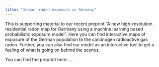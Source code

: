 ```yaml
---
title: "Indoor radon exposure in Germany"
---
```


This is supporting material to our recent preprint "A new high-resolution residential radon map for Germany using a machine learning based probabilistic exposure model". Here you can find interactive maps of exposure of the German population to the carcinogen radioactive gas radon. Further, you can also find our model as an interactive tool to get a feeling of what is going on behind the scenes.

You can find the preprint here: ...
